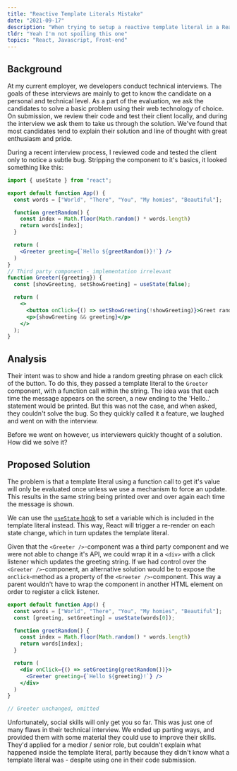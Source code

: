 ```yaml
---
title: "Reactive Template Literals Mistake"
date: "2021-09-17"
description: "When trying to setup a reactive template literal in a React component went wrong"
tldr: "Yeah I'm not spoiling this one"
topics: "React, Javascript, Front-end"
---
```


## Background

At my current employer, we developers conduct technical interviews. The goals of these interviews are mainly to get to know the candidate on a personal and technical level. As a part of the evaluation, we ask the candidates to solve a basic problem using their web technology of choice. On submission, we review their code and test their client locally, and during the interview we ask them to take us through the solution. We've found that most candidates tend to explain their solution and line of thought with great enthusiasm and pride. 


During a recent interview process, I reviewed code and tested the client only to notice a subtle bug. Stripping the component to it's basics, it looked something like this:

```jsx
import { useState } from "react";

export default function App() {
  const words = ["World", "There", "You", "My homies", "Beautiful"];

  function greetRandom() {
    const index = Math.floor(Math.random() * words.length)
    return words[index];
  }

  return (
    <Greeter greeting={`Hello ${greetRandom()}!`} />
  )
}
// Third party component - implementation irrelevant
function Greeter({greeting}) {
  const [showGreeting, setShowGreeting] = useState(false);

  return (
    <>
      <button onClick={() => setShowGreeting(!showGreeting)}>Greet random</button>
      <p>{showGreeting && greeting}</p>
    </>
  );
}
```

## Analysis

Their intent was to show and hide a random greeting phrase on each click of the button. To do this, they passed a template literal to the `Greeter` component, with a function call within the string. The idea was that each time the message appears on the screen, a new ending to the 'Hello..' statement would be printed. But this was not the case, and when asked, they couldn't solve the bug. So they quickly called it a feature, we laughed and went on with the interview.

Before we went on however, us interviewers quickly thought of a solution. How did we solve it?

## Proposed Solution

The problem is that a template literal using a function call to get it's value will only be evaluated once unless we use a mechanism to force an update. This results in the same string being printed over and over again each time the message is shown.

We can use the [`useState` hook](https://reactjs.org/docs/hooks-state.html) to set a variable which is included in the template literal instead. This way, React will trigger a re-render on each state change, which in turn updates the template literal. 

Given that the `<Greeter />`-component was a third party component and we were not able to change it's API, we could wrap it in a `<div>` with a click listener which updates the greeting string. If we had control over the `<Greeter />`-component, an alternative solution would be to expose the `onClick`-method as a property of the `<Greeter />`-component. This way a parent wouldn't have to wrap the component in another HTML element on order to register a click listener.

```jsx
export default function App() {
  const words = ["World", "There", "You", "My homies", "Beautiful"];
  const [greeting, setGreeting] = useState(words[0]);

  function greetRandom() {
    const index = Math.floor(Math.random() * words.length)
    return words[index];
  }

  return (
    <div onClick={() => setGreeting(greetRandom())}>
      <Greeter greeting={`Hello ${greeting}!`} />
    </div>
  )
}

// Greeter unchanged, omitted
```

Unfortunately, social skills will only get you so far. This was just one of many flaws in their technical interview. We ended up parting ways, and provided them with some material they could use to improve their skills. They'd applied for a medior / senior role, but couldn't explain what happened inside the template literal, partly because they didn't know what a template literal was - despite using one in their code submission. 
